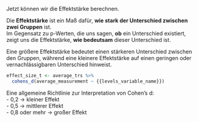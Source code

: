 Jetzt können wir die Effektstärke berechnen.

Die **Effektstärke** ist ein Maß dafür, **wie stark der Unterschied zwischen zwei Gruppen** ist.  
Im Gegensatz zu p-Werten, die uns sagen, **ob** ein Unterschied existiert, zeigt uns die Effektstärke, **wie bedeutsam** dieser Unterschied ist.

Eine größere Effektstärke bedeutet einen stärkeren Unterschied zwischen den Gruppen, während eine kleinere Effektstärke auf einen geringen oder vernachlässigbaren Unterschied hinweist.

```r
effect_size_t <- average_trs %>%
  cohens_d(average_measurement ~ {{levels_variable_name}})
```

Eine allgemeine Richtlinie zur Interpretation von Cohen’s d:  
- 0,2 → kleiner Effekt  
- 0,5 → mittlerer Effekt  
- 0,8 oder mehr → großer Effekt
